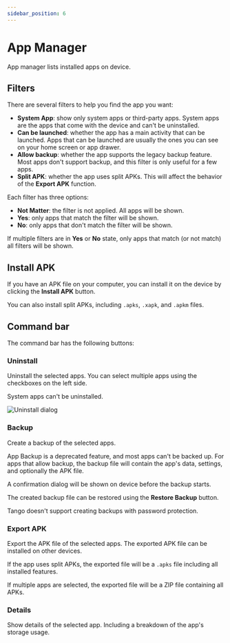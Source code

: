 ```yaml
---
sidebar_position: 6
---
```


# App Manager

App manager lists installed apps on device.

## Filters

There are several filters to help you find the app you want:

* **System App**: show only system apps or third-party apps. System apps are the apps that come with the device and can't be uninstalled.
* **Can be launched**: whether the app has a main activity that can be launched. Apps that can be launched are usually the ones you can see on your home screen or app drawer.
* **Allow backup**: whether the app supports the legacy backup feature. Most apps don't support backup, and this filter is only useful for a few apps.
* **Split APK**: whether the app uses split APKs. This will affect the behavior of the **Export APK** function.

Each filter has three options:

* **Not Matter**: the filter is not applied. All apps will be shown.
* **Yes**: only apps that match the filter will be shown.
* **No**: only apps that don't match the filter will be shown.

If multiple filters are in **Yes** or **No** state, only apps that match (or not match) all filters will be shown.

## Install APK

If you have an APK file on your computer, you can install it on the device by clicking the **Install APK** button.

You can also install split APKs, including `.apks`, `.xapk`, and `.apkm` files.

## Command bar

The command bar has the following buttons:

### Uninstall

Uninstall the selected apps. You can select multiple apps using the checkboxes on the left side.

System apps can't be uninstalled.

![Uninstall dialog](uninstall.png)

### Backup

Create a backup of the selected apps.

App Backup is a deprecated feature, and most apps can't be backed up. For apps that allow backup, the backup file will contain the app's data, settings, and optionally the APK file.

A confirmation dialog will be shown on device before the backup starts.

The created backup file can be restored using the **Restore Backup** button.

Tango doesn't support creating backups with password protection.

### Export APK

Export the APK file of the selected apps. The exported APK file can be installed on other devices.

If the app uses split APKs, the exported file will be a `.apks` file including all installed features.

If multiple apps are selected, the exported file will be a ZIP file containing all APKs.

### Details

Show details of the selected app. Including a breakdown of the app's storage usage.
